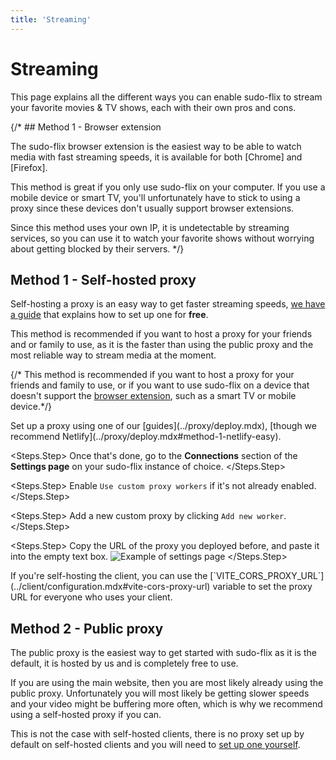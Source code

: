 ```yaml
---
title: 'Streaming'
---
```


# Streaming

This page explains all the different ways you can enable sudo-flix to stream your favorite movies & TV shows, each with their own pros and cons.

{/* ## Method 1 - Browser extension

The sudo-flix browser extension is the easiest way to be able to watch media with fast streaming speeds, it is available for both [Chrome] and [Firefox].

This method is great if you only use sudo-flix on your computer. If you use a mobile device or smart TV, you'll unfortunately have to stick to using a proxy since these devices don't usually support browser extensions.

Since this method uses your own IP, it is undetectable by streaming services, so you can use it to watch your favorite shows without worrying about getting blocked by their servers.
*/}

## Method 1 - Self-hosted proxy

Self-hosting a proxy is an easy way to get faster streaming speeds, [we have a guide](../proxy/deploy.mdx) that explains how to set up one for **free**.

This method is recommended if you want to host a proxy for your friends and or family to use, as it is the faster than using the public proxy and the most reliable way to stream media at the moment.

{/* This method is recommended if you want to host a proxy for your friends and family to use, or if you want to use sudo-flix on a device that doesn't support the [browser extension](#method-1---browser-extension), such as a smart TV or mobile device.*/}

<Steps>
  <Steps.Step>
    Set up a proxy using one of our [guides](../proxy/deploy.mdx), [though we recommend Netlify](../proxy/deploy.mdx#method-1-netlify-easy).  
  </Steps.Step>

  <Steps.Step>
    Once that's done, go to the **Connections** section of the **Settings page** on your sudo-flix instance of choice. 
  </Steps.Step>

  <Steps.Step>
    Enable `Use custom proxy workers` if it's not already enabled.  
  </Steps.Step>

  <Steps.Step>
    Add a new custom proxy by clicking `Add new worker`.
  </Steps.Step>

  <Steps.Step>
    Copy the URL of the proxy you deployed before, and paste it into the empty text box.
    ![Example of settings page](/assets/proxy-url-example.gif)
  </Steps.Step>
</Steps>

<Note>
If you're self-hosting the client, you can use the [`VITE_CORS_PROXY_URL`](../client/configuration.mdx#vite-cors-proxy-url) variable to set the proxy URL for everyone who uses your client.
</Note>

## Method 2 - Public proxy

The public proxy is the easiest way to get started with sudo-flix as it is the default, it is hosted by us and is completely free to use.

If you are using the main website, then you are most likely already using the public proxy. Unfortunately you will most likely be getting slower speeds and your video might be buffering more often, which is why we recommend using a self-hosted proxy if you can.

This is not the case with self-hosted clients, there is no proxy set up by default on self-hosted clients and you will need to [set up one yourself](../proxy/deploy.mdx).
